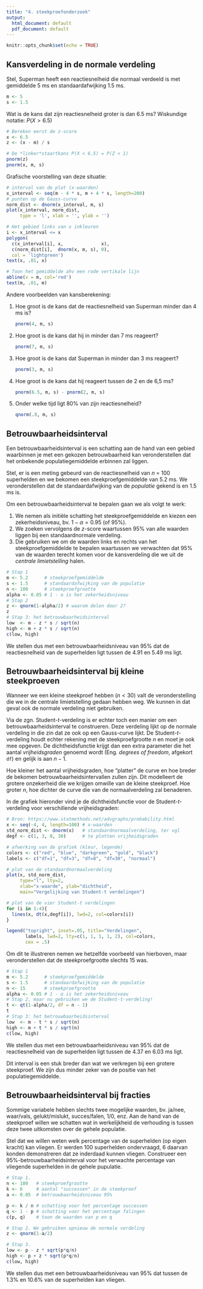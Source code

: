 ```yaml
---
title: "4. steekproefonderzoek"
output:
  html_document: default
  pdf_document: default
---
```


```r
knitr::opts_chunk$set(echo = TRUE)
```

## Kansverdeling in de normale verdeling

Stel, Superman heeft een reactiesnelheid die normaal verdeeld is met gemiddelde 5 ms en standaardafwijking 1.5 ms.

```r
m <- 5
s <- 1.5
```

Wat is de kans dat zijn reactiesnelheid groter is dan 6.5 ms? Wiskundige notatie: $P(X > 6.5)$

```r
# Bereken eerst de z-score
x <- 6.5
z <- (x - m) / s

# De *linker*staartkans P(X < 6.5) = P(Z < 1)
pnorm(z)
pnorm(x, m, s)
```

Grafische voorstelling van deze situatie:

```r
# interval van de plot (x-waarden)
x_interval <- seq(m - 4 * s, m + 4 * s, length=200)
# punten op de Gauss-curve
norm_dist <- dnorm(x_interval, m, s)
plot(x_interval, norm_dist,
     type = 'l', xlab = '', ylab = '')

# Het gebied links van x inkleuren
i <- x_interval <= x
polygon(
  c(x_interval[i], x,              x),
  c(norm_dist[i],  dnorm(x, m, s), 0),
  col = 'lightgreen')
text(x, .01, x)

# Toon het gemiddelde ahv een rode vertikale lijn
abline(v = m, col='red')
text(m, .01, m)
```

Andere voorbeelden van kansberekening:

1. Hoe groot is de kans dat de reactiesnelheid van Superman minder dan 4 ms is?

    ```r
    pnorm(4, m, s)
    ```

2. Hoe groot is de kans dat hij in minder dan 7 ms reageert?

    ```r
    pnorm(7, m, s)
    ```

3. Hoe groot is de kans dat Superman in minder dan 3 ms
reageert?

    ```r
    pnorm(3, m, s)
    ```

4. Hoe groot is de kans dat hij reageert tussen de 2 en de 6,5
ms?

    ```r
    pnorm(6.5, m, s) - pnorm(2, m, s)
    ```

5. Onder welke tijd ligt 80% van zijn reactiesnelheid?

    ```r
    qnorm(.8, m, s)
    ```

## Betrouwbaarheidsinterval

Een betrouwbaarheidsinterval is een schatting aan de hand van een gebied waarbinnen je met een gekozen betrouwbaarheid kan veronderstellen dat het onbekende populatiegemiddelde erbinnen zal liggen.

Stel, er is een meting gebeurd van de reactiesnelheid van *n* = 100 superhelden en we bekomen een steekproefgemiddelde van 5.2 ms. We veronderstellen dat de standaardafwijking van de *populatie* gekend is en 1.5 ms is.

Om een betrouwbaarheidsinterval te bepalen gaan we als volgt te werk:

1. We nemen als initiële schatting het steekproefgemiddelde en kiezen een zekerheidsniveau, bv. $1 - \alpha = 0.95$ (of 95%).
2. We zoeken vervolgens de $z$-score waartussen 95% van alle waarden liggen bij een standaardnormale verdeling.
3. Die gebruiken we om de waarden links en rechts van het steekproefgemiddelde te bepalen waartussen we verwachten dat 95% van de waarden terecht komen voor de kansverdeling die we uit de *centrale limietstelling* halen.

```r
# Stap 1
m <- 5.2      # steekproefgemiddelde
s <- 1.5      # standaardafwijking van de populatie
n <- 100      # steekproefgrootte
alpha <- 0.05 # 1 - α is het zekerheidsniveau
# Stap 2
z <- qnorm(1-alpha/2) # waarom delen door 2?
z
# Stap 3: het betrouwbaarheidsinterval
low  <- m - z * s / sqrt(n)
high <- m + z * s / sqrt(n)
c(low, high)
```

We stellen dus met een betrouwbaarheidsniveau van 95% dat de reactiesnelheid van de superhelden ligt tussen de 4.91 en 5.49 ms ligt.

## Betrouwbaarheidsinterval bij kleine steekproeven

Wanneer we een kleine steekproef hebben ($n \lt 30$) valt de veronderstelling die we in de centrale limietstelling gedaan hebben weg. We kunnen in dat geval ook de normale verdeling niet gebruiken.

Via de zgn. Student-$t$-verdeling is er echter toch een manier om een betrouwbaarheidsinterval te construeren. Deze verdeling lijkt op de normale verdeling in die zin dat ze ook op een Gauss-curve lijkt. De Student-$t$-verdeling houdt echter rekening met de steekproefgrootte $n$ en moet je ook mee opgeven. De dichtheidsfunctie krijgt dan een extra parameter die het aantal *vrijheidsgraden* genoemd wordt (Eng. *degrees of freedom*, afgekort `df`) en gelijk is aan $n - 1$.

Hoe kleiner het aantal vrijheidsgraden, hoe "platter" de curve en hoe breder de bekomen betrouwbaarheidsintervallen zullen zijn. Dit modelleert de grotere onzekerheid die we krijgen omwille van de kleine steekproef. Hoe groter $n$, hoe dichter de curve die van de normaalverdeling zal benaderen.

In de grafiek hieronder vind je de dichtheidsfunctie voor de Student-$t$-verdeling voor verschillende vrijheidsgraden:

```r
# Bron: https://www.statmethods.net/advgraphs/probability.html
x <- seq(-4, 4, length=100) # x-waarden
std_norm_dist <- dnorm(x)   # standaardnormaalverdeling, ter vgl         
degf <- c(1, 3, 8, 30)      # te plotten vrijheidsgraden

# afwerking van de grafiek (kleur, legende)
colors <- c("red", "blue", "darkgreen", "gold", "black")
labels <- c("df=1", "df=3", "df=8", "df=30", "normaal")

# plot van de standaardnormaalverdeling
plot(x, std_norm_dist,
     type="l", lty=2,
     xlab="x-waarde", ylab="dichtheid",
     main="Vergelijking van Student-t verdelingen")

# plot van de vier Student-t verdelingen
for (i in 1:4){
  lines(x, dt(x,degf[i]), lwd=2, col=colors[i])
}

legend("topright", inset=.05, title="Verdelingen",
       labels, lwd=2, lty=c(1, 1, 1, 1, 2), col=colors,
       cex = .5)

```

Om dit te illustreren nemen we hetzelfde voorbeeld van hierboven, maar veronderstellen dat de steekproefgrootte slechts 15 was.

```r
# Stap 1
m <- 5.2      # steekproefgemiddelde
s <- 1.5      # standaardafwijking van de populatie
n <- 15       # steekproefgrootte
alpha <- 0.05 # 1 - α is het zekerheidsniveau
# Stap 2, maar nu gebruiken we de Student-t-verdeling!
t <- qt(1-alpha/2, df = n - 1)
t
# Stap 3: het betrouwbaarheidsinterval
low  <- m - t * s / sqrt(n)
high <- m + t * s / sqrt(n)
c(low, high)
```

We stellen dus met een betrouwbaarheidsniveau van 95% dat de reactiesnelheid van de superhelden ligt tussen de 4.37 en 6.03 ms ligt.

Dit interval is een stuk breder dan wat we verkregen bij een grotere steekproef. We zijn dus minder zeker van de positie van het populatiegemiddelde.

## Betrouwbaarheidsinterval bij fracties

Sommige variabele hebben slechts twee mogelijke waarden, bv. ja/nee, waar/vals, gelukt/mislukt, succes/falen, 1/0, enz. Aan de hand van de steekproef willen we schatten wat in werkelijkheid de verhouding is tussen deze twee uitkomsten over de gehele populatie.

Stel dat we willen weten welk percentage van de superhelden (op eigen kracht) kan vliegen. Er werden 100 superhelden ondervraagd, 6 daarvan konden demonstreren dat ze inderdaad kunnen vliegen. Construeer een 95%-betrouwbaarheidsinterval voor het verwachte percentage van vliegende superhelden in de gehele pupulatie.

```r
# Stap 1.
n <- 100   # steekproefgrootte
k <- 6     # aantal "successen" in de steekproef
a <- 0.05  # betrouwbaarheidsniveau 95%

p <- k / n # schatting voor het percentage successen
q <- 1 - p # schatting voor het percentage falingen
c(p, q)    # toon de waarden van p en q

# Stap 2. We gebruiken opnieuw de normale verdeling
z <- qnorm(1-a/2)

# Stap 3.
low <- p - z * sqrt(p*q/n)
high <- p + z * sqrt(p*q/n)
c(low, high)
```

We stellen dus met een betrouwbaarheidsniveau van 95% dat tussen de 1.3% en 10.6% van de superhelden kan vliegen.
